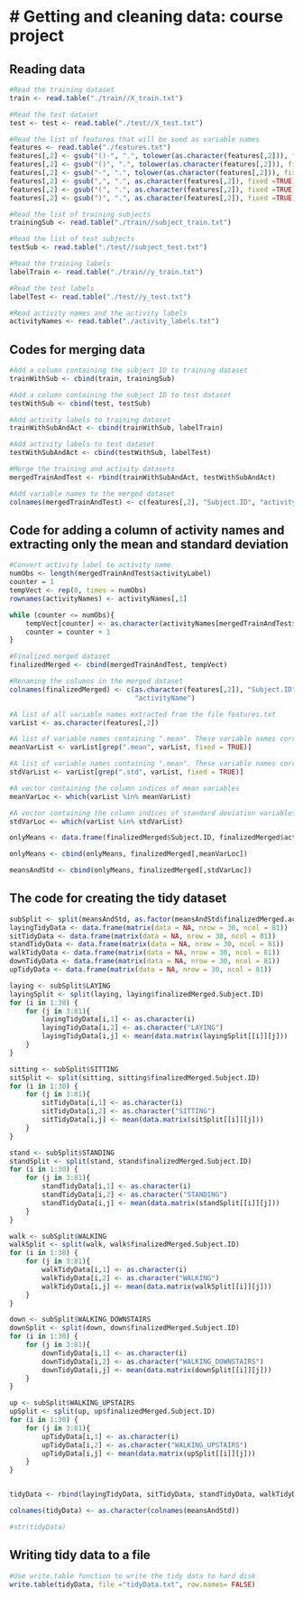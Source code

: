 # Getting and cleaning data: course project 
========================================================

## Reading data

``` r
#Read the training dataset
train <- read.table("./train//X_train.txt")

#Read the test dataset
test <- test <- read.table("./test//X_test.txt")

#Read the list of features that will be sued as variable names
features <- read.table("./features.txt")
features[,2] <- gsub("()-", ".", tolower(as.character(features[,2])), fixed =TRUE)
features[,2] <- gsub("()", ".", tolower(as.character(features[,2])), fixed =TRUE)
features[,2] <- gsub("-", ".", tolower(as.character(features[,2])), fixed =TRUE)
features[,2] <- gsub(",", ".", as.character(features[,2]), fixed =TRUE)
features[,2] <- gsub("(", ".", as.character(features[,2]), fixed =TRUE)
features[,2] <- gsub(")", ".", as.character(features[,2]), fixed =TRUE)

#Read the list of training subjects
trainingSub <- read.table("./train//subject_train.txt")

#Read the list of test subjects
testSub <- read.table("./test//subject_test.txt")

#Read the training labels
labelTrain <- read.table("./train//y_train.txt")

#Read the test labels
labelTest <- read.table("./test//y_test.txt")

#Read activity names and the activity labels
activityNames <- read.table("./activity_labels.txt")
```

## Codes for merging data

``` r

#Add a column containing the subject ID to training dataset
trainWithSub <- cbind(train, trainingSub)

#Add a column containing the subject ID to test dataset
testWithSub <- cbind(test, testSub)

#Add activity labels to training dataset
trainWithSubAndAct <- cbind(trainWithSub, labelTrain)

#Add activity labels to test dataset
testWithSubAndAct <- cbind(testWithSub, labelTest)

#Merge the training and activity datasets
mergedTrainAndTest <- rbind(trainWithSubAndAct, testWithSubAndAct)

#Add variable names to the merged dataset
colnames(mergedTrainAndTest) <- c(features[,2], "Subject.ID", "activityLabel")

```

## Code for adding a column of activity names and extracting only the mean and standard deviation

``` r

#Convert activity label to activity name
numObs <- length(mergedTrainAndTest$activityLabel)
counter = 1
tempVect <- rep(0, times = numObs)
rownames(activityNames) <- activityNames[,1]

while (counter <= numObs){
    tempVect[counter] <- as.character(activityNames[mergedTrainAndTest$activityLabel[counter], 2])
    counter = counter + 1
}

#Finalized merged dataset
finalizedMerged <- cbind(mergedTrainAndTest, tempVect)

#Renaming the columns in the merged dataset
colnames(finalizedMerged) <- c(as.character(features[,2]), "Subject.ID", "activityLabel", 
                               "activityName")

#A list of all variable names extracted from the file features.txt
varList <- as.character(features[,2])

#A list of variable names containing ".mean". These variable names correspond to the mean of the measurements
meanVarList <- varList[grep(".mean", varList, fixed = TRUE)]

#A list of variable names containing ".mean". These variable names correspond to the standard deviation of the measurements
stdVarList <- varList[grep(".std", varList, fixed = TRUE)]

#A vector containing the column indices of mean variables
meanVarLoc <- which(varList %in% meanVarList)

#A vector containing the column indices of standard deviation variables
stdVarLoc <- which(varList %in% stdVarList)

onlyMeans <- data.frame(finalizedMerged$Subject.ID, finalizedMerged$activityName)

onlyMeans <- cbind(onlyMeans, finalizedMerged[,meanVarLoc])

meansAndStd <- cbind(onlyMeans, finalizedMerged[,stdVarLoc])

```

## The code for creating the tidy dataset

``` r

subSplit <- split(meansAndStd, as.factor(meansAndStd$finalizedMerged.activityName))
layingTidyData <- data.frame(matrix(data = NA, nrow = 30, ncol = 81))
sitTidyData <- data.frame(matrix(data = NA, nrow = 30, ncol = 81))
standTidyData <- data.frame(matrix(data = NA, nrow = 30, ncol = 81))
walkTidyData <- data.frame(matrix(data = NA, nrow = 30, ncol = 81))
downTidyData <- data.frame(matrix(data = NA, nrow = 30, ncol = 81))
upTidyData <- data.frame(matrix(data = NA, nrow = 30, ncol = 81))

laying <- subSplit$LAYING
layingSplit <- split(laying, laying$finalizedMerged.Subject.ID)
for (i in 1:30) {
    for (j in 3:81){
        layingTidyData[i,1] <- as.character(i)
        layingTidyData[i,2] <- as.character("LAYING")
        layingTidyData[i,j] <- mean(data.matrix(layingSplit[[i]][j]))
    }
}

sitting <- subSplit$SITTING
sitSplit <- split(sitting, sitting$finalizedMerged.Subject.ID)
for (i in 1:30) {
    for (j in 3:81){
        sitTidyData[i,1] <- as.character(i)
        sitTidyData[i,2] <- as.character("SITTING")
        sitTidyData[i,j] <- mean(data.matrix(sitSplit[[i]][j]))
    }
}

stand <- subSplit$STANDING
standSplit <- split(stand, stand$finalizedMerged.Subject.ID)
for (i in 1:30) {
    for (j in 3:81){
        standTidyData[i,1] <- as.character(i)
        standTidyData[i,2] <- as.character("STANDING")
        standTidyData[i,j] <- mean(data.matrix(standSplit[[i]][j]))
    }
}

walk <- subSplit$WALKING
walkSplit <- split(walk, walk$finalizedMerged.Subject.ID)
for (i in 1:30) {
    for (j in 3:81){
        walkTidyData[i,1] <- as.character(i)
        walkTidyData[i,2] <- as.character("WALKING")
        walkTidyData[i,j] <- mean(data.matrix(walkSplit[[i]][j]))
    }
}

down <- subSplit$WALKING_DOWNSTAIRS
downSplit <- split(down, down$finalizedMerged.Subject.ID)
for (i in 1:30) {
    for (j in 3:81){
        downTidyData[i,1] <- as.character(i)
        downTidyData[i,2] <- as.character("WALKING_DOWNSTAIRS")
        downTidyData[i,j] <- mean(data.matrix(downSplit[[i]][j]))
    }
}

up <- subSplit$WALKING_UPSTAIRS
upSplit <- split(up, up$finalizedMerged.Subject.ID)
for (i in 1:30) {
    for (j in 3:81){
        upTidyData[i,1] <- as.character(i)
        upTidyData[i,2] <- as.character("WALKING_UPSTAIRS")
        upTidyData[i,j] <- mean(data.matrix(upSplit[[i]][j]))
    }
}


tidyData <- rbind(layingTidyData, sitTidyData, standTidyData, walkTidyData, downTidyData, upTidyData)

colnames(tidyData) <- as.character(colnames(meansAndStd))

#str(tidyData)

```

## Writing tidy data to a file

``` r
#Use write.table function to write the tidy data to hard disk
write.table(tidyData, file ="tidyData.txt", row.names= FALSE)

```
